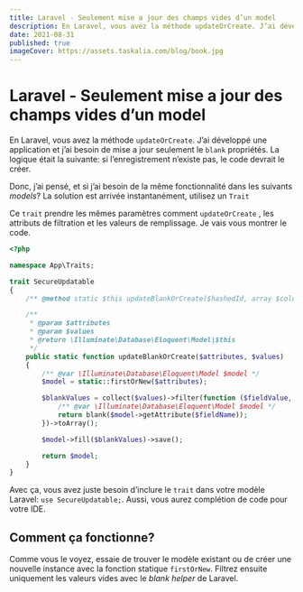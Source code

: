 ```yaml
---
title: Laravel - Seulement mise a jour des champs vides d’un model
description: En Laravel, vous avez la méthode updateOrCreate. J’ai développé une application et j’ai besoin de mise a jour seulement le blank  propriétés. La logique était la suivante si l’enregistrement n’existe pas, le code devrait le créer.
date: 2021-08-31
published: true
imageCover: https://assets.taskalia.com/blog/book.jpg
---
```


# Laravel - Seulement mise a jour des champs vides d’un model

En Laravel, vous avez la méthode `updateOrCreate`. J’ai développé une application et j’ai besoin de mise a jour seulement le `blank` propriétés. La logique était la suivante: si l’enregistrement n’existe pas, le code devrait le créer.

Donc, j’ai pensé, et si j’ai besoin de la même fonctionnalité dans les suivants _models_? La solution est arrivée instantanément, utilisez un `Trait`

Ce `trait` prendre les mêmes paramètres comment `updateOrCreate` , les attributs de filtration et les valeurs de remplissage. Je vais vous montrer le code.

```php
<?php

namespace App\Traits;

trait SecureUpdatable
{
    /** @method static $this updateBlankOrCreate($hashedId, array $columns = []) */

    /**
     * @param $attributes
     * @param $values
     * @return \Illuminate\Database\Eloquent\Model|$this
     */
    public static function updateBlankOrCreate($attributes, $values)
    {
        /** @var \Illuminate\Database\Eloquent\Model $model */
        $model = static::firstOrNew($attributes);

        $blankValues = collect($values)->filter(function ($fieldValue, $fieldName) use ($model) {
            /** @var \Illuminate\Database\Eloquent\Model $model */
            return blank($model->getAttribute($fieldName));
        })->toArray();

        $model->fill($blankValues)->save();

        return $model;
    }
}
```

Avec ça, vous avez juste besoin d’inclure le `trait` dans votre modèle Laravel: `use SecureUpdatable;`. Aussi, vous aurez complétion de code pour votre IDE.

## Comment ça fonctionne?

Comme vous le voyez, essaie de trouver le modèle existant ou de créer une nouvelle instance avec la fonction statique `firstOrNew`. Filtrez ensuite uniquement les valeurs vides avec le _blank helper_ de Laravel.
